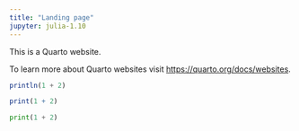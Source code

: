 ```yaml
---
title: "Landing page"
jupyter: julia-1.10
---
```


This is a Quarto website.

To learn more about Quarto websites visit <https://quarto.org/docs/websites>.

```julia
println(1 + 2)
```

```r
print(1 + 2)
```

```python
print(1 + 2)
```
